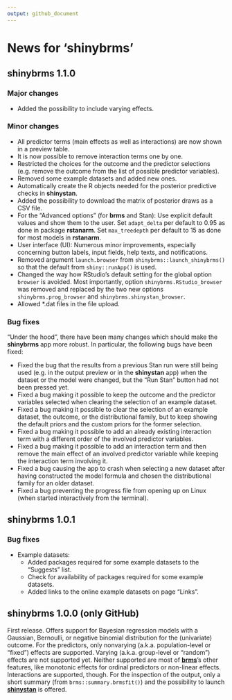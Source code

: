 ```yaml
---
output: github_document
---
```


<!-- NEWS.md is generated from NEWS.Rmd. Please edit that file -->

# News for 'shinybrms'

## shinybrms 1.1.0

### Major changes

* Added the possibility to include varying effects.

### Minor changes

* All predictor terms (main effects as well as interactions) are now shown in a preview table.
* It is now possible to remove interaction terms one by one.
* Restricted the choices for the outcome and the predictor selections (e.g. remove the outcome from the list of possible predictor variables).
* Removed some example datasets and added new ones.
* Automatically create the R objects needed for the posterior predictive checks in **shinystan**.
* Added the possibility to download the matrix of posterior draws as a CSV file.
* For the "Advanced options" (for **brms** and Stan): Use explicit default values and show them to the user. Set `adapt_delta` per default to 0.95 as done in package **rstanarm**. Set `max_treedepth` per default to 15 as done for most models in **rstanarm**.
* User interface (UI): Numerous minor improvements, especially concerning button labels, input fields, help texts, and notifications.
* Removed argument `launch.browser` from `shinybrms::launch_shinybrms()` so that the default from `shiny::runApp()` is used.
* Changed the way how RStudio's default setting for the global option `browser` is avoided. Most importantly, option `shinybrms.RStudio_browser` was removed and replaced by the two new options `shinybrms.prog_browser` and `shinybrms.shinystan_browser`.
* Allowed *.dat files in the file upload.

### Bug fixes

"Under the hood", there have been many changes which should make the **shinybrms** app more robust. In particular, the following bugs have been fixed:

* Fixed the bug that the results from a previous Stan run were still being used (e.g. in the output preview or in the **shinystan** app) when the dataset or the model were changed, but the "Run Stan" button had not been pressed yet.
* Fixed a bug making it possible to keep the outcome and the predictor variables selected when clearing the selection of an example dataset.
* Fixed a bug making it possible to clear the selection of an example dataset, the outcome, or the distributional family, but to keep showing the default priors and the custom priors for the former selection.
* Fixed a bug making it possible to add an already existing interaction term with a different order of the involved predictor variables.
* Fixed a bug making it possible to add an interaction term and then remove the main effect of an involved predictor variable while keeping the interaction term involving it.
* Fixed a bug causing the app to crash when selecting a new dataset after having constructed the model formula and chosen the distributional family for an older dataset.
* Fixed a bug preventing the progress file from opening up on Linux (when started interactively from the terminal).

## shinybrms 1.0.1

### Bug fixes

* Example datasets:
  + Added packages required for some example datasets to the "Suggests" list.
  + Check for availability of packages required for some example datasets.
  + Added links to the online example datasets on page "Links".

## shinybrms 1.0.0 (only GitHub)

First release. Offers support for Bayesian regression models with a Gaussian, Bernoulli, or negative binomial distribution for the (univariate) outcome. For the predictors, only nonvarying (a.k.a. population-level or "fixed") effects are supported. Varying (a.k.a. group-level or "random") effects are not supported yet. Neither supported are most of [**brms**](https://CRAN.R-project.org/package=brms)'s other features, like monotonic effects for ordinal predictors or non-linear effects. Interactions are supported, though. For the inspection of the output, only a short summary (from `brms::summary.brmsfit()`) and the possibility to launch [**shinystan**](https://CRAN.R-project.org/package=shinystan) is offered.
